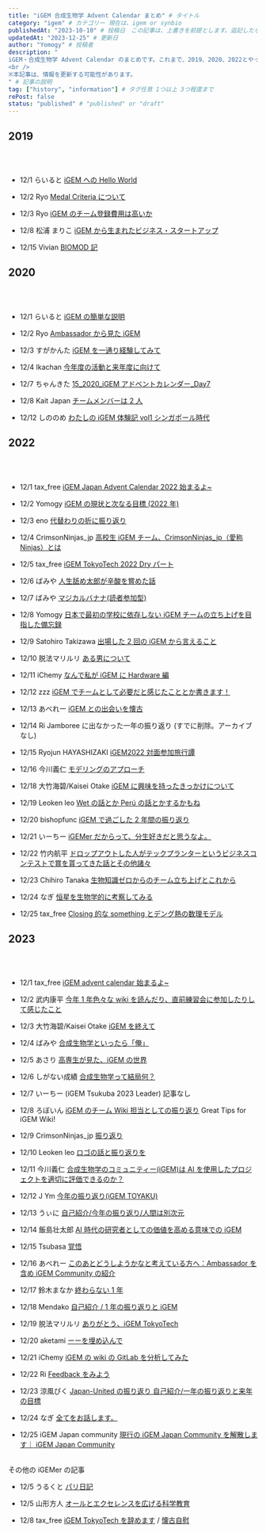 ```yaml
---
title: "iGEM 合成生物学 Advent Calendar まとめ" # タイトル
category: "igem" # カテゴリー 現在は、igem or synbio
publishedAt: "2023-10-10" # 投稿日　この記事は、上書きを前提とします。追記したら更新日を更新してください、
updatedAt: "2023-12-25" # 更新日
author: "Yomogy" # 投稿者
description: "
iGEM・合成生物学 Advent Calendar のまとめです。これまで、2019、2020、2022とやってきました。記事の移行などの状況もまとめています。
<br />
※本記事は、情報を更新する可能性があります。
" # 記事の説明
tag: ["history", "information"] # タグ任意 1つ以上 3つ程度まで
rePost: false
status: "published" # "published" or "draft"
---
```


## 2019

<LinkCard url="https://adventar.org/calendars/4509" size="small" />

<br />
<br />

- 12/1 らいると [iGEM への Hello World](https://yomogy.com/igem/igem2019-basic-information)

- 12/2 Ryo [Medal Criteria について](https://yomogy.com/igem/igem2019-criteria)

- 12/3 Ryo [iGEM のチーム登録費用は高いか](https://yomogy.com/igem/is-igem-fee-expensive)

- 12/8 松浦 まりこ [iGEM から生まれたビジネス・スタートアップ](https://web.archive.org/web/20200613010423/https://marikomatsuurajapan.blogspot.com/2019/12/)

- 12/15 Vivian [BIOMOD 記](https://vivianpoke.hatenablog.com/entry/2019/12/15/181346)

## 2020

<LinkCard url="https://adventar.org/calendars/5333" size="small" />

<br />
<br />

- 12/1 らいると [iGEM の簡単な説明](https://yomogy.com/igem/igem2020-basic-information)

- 12/2 Ryo [Ambassador から見た iGEM](https://yomogy.com/igem/igem2020-ambassador)

- 12/3 すがかんた [iGEM を一通り経験してみて](https://sixtem.hatenablog.com/entry/2020/12/03/223703)

- 12/4 Ikachan [今年度の活動と来年度に向けて](https://you01042017.hatenablog.com/entry/2020/12/04/235551)

- 12/7 ちゃんきた [15_2020_iGEM アドベントカレンダー\_Day7](https://igem-wakaranai.hatenablog.com/entry/2020/12/07/003045)

- 12/8 Kait Japan [チームメンバーは 2 人](https://kait-japan.hatenablog.com/entry/2020/12/27/104829)

- 12/12 しののめ [わたしの iGEM 体験記 vol1 シンガポール時代](https://www.facebook.com/shinocha17/posts/2767095593508032)

## 2022

<LinkCard url="https://adventar.org/calendars/7510" size="small" />

<br />
<br />

- 12/1 tax_free [iGEM Japan Advent Calendar 2022 始まるよ~](https://www.igemtokyotech.org/post/2022-12-01-advent-calendar/)

- 12/2 Yomogy [iGEM の現状と次なる目標 (2022 年)](https://yomogy.com/igem/igem2022-now-next)

- 12/3 eno [代替わりの折に振り返り](https://www.igemtokyotech.org/post/2022-12-03-advent-calendar/)

- 12/4 CrimsonNinjas_jp [高校生 iGEM チーム、CrimsonNinjas_jp（愛称 Ninjas）とは](https://note.com/igem_ninjas/n/n427ab98cda76)

- 12/5 tax_free [iGEM TokyoTech 2022 Dry パート](https://www.igemtokyotech.org/post/2022-12-05-advent-calendar/)

- 12/6 ばみや [人生舐め太郎が辛酸を嘗めた話](https://www.igemtokyotech.org/post/2022-12-06-advent-calendar/)

- 12/7 ばみや [マジカルバナナ(読者参加型)](https://www.igemtokyotech.org/post/2022-12-07-advent-calendar/)

- 12/8 Yomogy [日本で最初の学校に依存しない iGEM チームの立ち上げを目指した備忘録](https://yomogy.com/igem/igem-japan-2022-highschool-log)

- 12/9 Satohiro Takizawa [出場した 2 回の iGEM から言えること](https://note.com/hamu_0615/n/n8fceaa67bd94)

- 12/10 脱法マリルリ [ある男について](https://www.igemtokyotech.org/post/2022-12-10-advent-calendar/)

- 12/11 iChemy [なんで私が iGEM に Hardware 編](https://www.igemtokyotech.org/post/2022-12-11-advent-calendar/)

- 12/12 zzz [iGEM でチームとして必要だと感じたこととか書きます！](https://note.com/zzz233/n/n7598f46048d4)

- 12/13 あべれー [iGEM との出会いを懐古](https://note.com/aberei_note/n/n6b89a1957fda)

- 12/14 Ri Jamboree に出なかった一年の振り返り (すでに削除。アーカイブなし)

- 12/15 Ryojun HAYASHIZAKI [iGEM2022 対面参加旅行譚](https://ryojun-waseda-tokyo.blog.jp/archives/18131348.html)

- 12/16 今川義仁 [モデリングのアプローチ](https://qiita.com/jinchuanyiren/private/4ed98c7817addbd5175e)

- 12/18 大竹海碧/Kaisei Otake [iGEM に興味を持ったきっかけについて](https://note.com/igem_ninjas/n/ncbc4583e95ba)

- 12/19 Leoken leo [Wet の話とか Perú の話とかするかもね](https://www.igemtokyotech.org/post/2022-12-19-advent-calendar/)

- 12/20 bishopfunc [iGEM で過ごした 2 年間の振り返り](https://bishopfunc.herokuapp.com/nbus1jspt3hvjaxxd91o/)

- 12/21 いーちー [iGEMer だからって、分生好きだと思うなよ。](https://igem-tsukuba.studio.site/blog-20221221)

- 12/22 竹内航平 [ドロップアウトした人がテックプランターというビジネスコンテストで賞を貰ってきた話とその他諸々](https://ameblo.jp/kouheiosakanasan/entry-12780548183.html)

- 12/23 Chihiro Tanaka [生物知識ゼロからのチーム立ち上げとこれから](https://igem-tsukuba.studio.site/blog_20221223)

- 12/24 なぎ [恒星を生物学的に考察してみる](https://note.com/downer_angel/n/n11e2da3fd9b5)

- 12/25 tax_free [Closing 的な something とデング熱の数理モデル](https://www.igemtokyotech.org/post/2022-12-25-advent-calendar/)

## 2023

<LinkCard url="https://adventar.org/calendars/8876" size="small" />

<br />
<br />

- 12/1 tax_free [iGEM advent calendar 始まるよ~](https://taxfree.dev/post/2023-12-01/)

- 12/2 武内康平 [今年 1 年色々な wiki を読んだり、直前練習会に参加したりして感じたこと](https://ameblo.jp/kouheiosakanasan/entry-12831022223.html)

- 12/3 大竹海碧/Kaisei Otake [iGEM を終えて](https://note.com/kaisei_synbio/n/n3f351d43c81e?sub_rt=share_pb)

- 12/4 ばみや [合成生物学といったら「俺」](https://www.igemtokyotech.org/post/2023-12-04-advent-calendar/)

- 12/5 あさり [高専生が見た、iGEM の世界](https://note.com/asari_kosen/n/nfe26fa4a071d)

- 12/6 しがない成績 [合成生物学って結局何？](https://igem-tsukuba.studio.site/blog_20231206)

- 12/7 いーちー (iGEM Tsukuba 2023 Leader) 記事なし

- 12/8 ろぼいん [iGEM のチーム Wiki 担当としての振り返り](https://roboin.io/article/2023/12/08/behind-the-scenes-of-japan-united-teams-igem-2023/) Great Tips for iGEM Wiki!

- 12/9 CrimsonNinjas_jp [振り返り](https://note.com/igem_ninjas/n/ne5ce17a268c0)

- 12/10 Leoken leo [ロゴの話と振り返りを](https://www.igemtokyotech.org/post/2023-12-10-advent-calender/)

- 12/11 今川義仁 [合成生物学のコミュニティー(iGEM)は AI を使用したプロジェクトを適切に評価できるのか？](https://qiita.com/yoshitown/items/38d66307cae039862d59)

- 12/12 J Ym [今年の振り返り(iGEM TOYAKU)](https://igemtoyaku.wixsite.com/igem-toyaku/post/advent-calendar-2023-day12)

- 12/13 うぃに [自己紹介/今年の振り返り/人間は別次元](https://igemtoyaku.wixsite.com/igem-toyaku/post/advent-calendar-2023-day13)

- 12/14 飯島壮太郎 [AI 時代の研究者としての価値を高める意味での iGEM](https://note.com/iss491/n/n6a60a4f69c53)

- 12/15 Tsubasa [覚悟](https://www.igemtokyotech.org/post/2023-12-15-advent-calender/)

- 12/16 あべれー [このあとどうしようかなと考えている方へ：Ambassador を含め iGEM Community の紹介](https://note.com/aberei_note/n/n6fb546331353?sub_rt=share_pb)

- 12/17 鈴木まなか [終わらない 1 年](https://igemtoyaku.wixsite.com/igem-toyaku/post/advent-calendar-day17)

- 12/18 Mendako [自己紹介 / 1 年の振り返りと iGEM](https://note.com/mendakocpp/n/n9c6f0ac6e96d)

- 12/19 脱法マリルリ [ありがとう、iGEM TokyoTech](https://www.igemtokyotech.org/post/2023-12-19-advent-calendar/)

- 12/20 aketami [ーーを埋め込んで](https://www.igemtokyotech.org/post/2023-12-20-advent-calender/)

- 12/21 iChemy [iGEM の wiki の GitLab を分析してみた](https://www.igemtokyotech.org/post/2023-12-21-advent-calendar/)

- 12/22 Ri [Feedback をみよう](https://note.com/ryohei_ishibashi/n/n54a940deb2e8)

- 12/23 涼風ぴく [Japan-United の振り返り 自己紹介/一年の振り返りと来年の目標](https://note.com/sirowhite/n/n7551cc15eda2)

- 12/24 なぎ [全てをお話します。](https://note.com/downer_angel/n/nd730acd2e3fb)

- 12/25 iGEM Japan community [現行の iGEM Japan Community を解散します｜ iGEM Japan Community](https://note.com/igem_japan31/n/n428cf245fe0f)

<br />
その他の iGEMer の記事

- 12/5 うるくと [パリ日記](https://note.com/urukut/n/nfd2159399217)

- 12/5 山形方人 [オールとエクセレンスを広げる科学教育](https://note.com/jaas_education/n/n5549fa27ba61)

- 12/8 tax_free [iGEM TokyoTech を辞めます](https://taxfree.dev/post/seeyou-igem-tokyotech/) / [懐古自慰](https://taxfree.dev/post/2023-12-08/)

